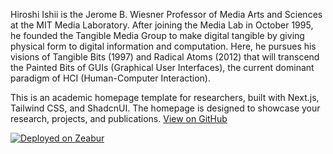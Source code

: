 Hiroshi Ishii is the Jerome B. Wiesner Professor of Media Arts and Sciences at the MIT Media Laboratory. After joining the Media Lab in October 1995, he founded the Tangible Media Group to make digital tangible by giving physical form to digital information and computation. Here, he pursues his visions of Tangible Bits (1997) and Radical Atoms (2012) that will transcend the Painted Bits of GUIs (Graphical User Interfaces), the current dominant paradigm of HCI (Human-Computer Interaction).

This is an academic homepage template for researchers, built with Next.js, Tailwind CSS, and ShadcnUI. The homepage is designed to showcase your research, projects, and publications. [View on GitHub](https://github.com/anxndsgn/academic-homepage-template)

[![Deployed on Zeabur](https://zeabur.com/deployed-on-zeabur-light.svg)](https://zeabur.com?referralCode=anxndsgn&utm_source=anxndsgn&utm_campaign=oss)
